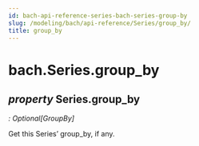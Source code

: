 ```yaml
---
id: bach-api-reference-series-bach-series-group-by
slug: /modeling/bach/api-reference/Series/group_by/
title: group_by
---
```


# bach.Series.group_by

<div className="property">

## <span className="type-annotation"><em>property </em></span> <span className="additional-name">Series.</span><span className="name">group_by</span>

<span className="type-annotation"><em>

: Optional[GroupBy]

</em></span> 


<div className="content">

Get this Series’ group_by, if any.


</div>


</div>
